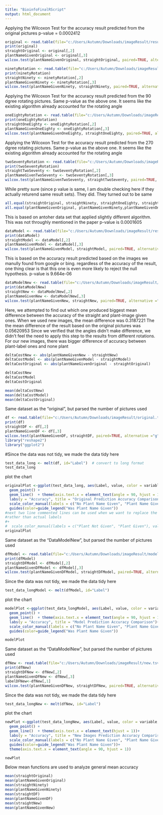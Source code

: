 ---
title: "BioinfoFinalRScript"
output: html_document
---

Applying the Wilcoxon Test for the accuracy result predicted from the original pictures
p-value = 0.0002412
```{r}
original <- read.table(file="c:/Users/Autumn/Downloads/imageResult/results-dataset-no-rotation.tsv", header=TRUE, sep="\t")
print(original)
straightOriginal <- original[,2]
plantNameGivenOriginal <- original[,3]
wilcox.test(plantNameGivenOriginal, straightOriginal, paired=TRUE, alternative ="g") 

ninetyRotation <- read.table(file="c:/Users/Autumn/Downloads/imageResult/results-dataset-90.tsv", header=TRUE, sep="\t")
print(ninetyRotation)
straightNinety <- ninetyRotation[,2]
plantNameGivenNinety <- ninetyRotation[,3]
wilcox.test(plantNameGivenNinety, straightNinety, paired=TRUE, alternative ="g") 
```


Applying the Wilcoxon Test for the accuracy result predicted from the 90 dgree rotating pictures.  Same p-value as the above one. It seems like the existing algorithm already accounted for the rotating angle
```{r}
oneEightyRotation <- read.table(file="c:/Users/Autumn/Downloads/imageResult/results-dataset-180.tsv", header=TRUE, sep="\t")
print(oneEightyRotation)
straightOneEighty <- oneEightyRotation[,2]
plantNameGivenOneEighty <- oneEightyRotation[,3]
wilcox.test(plantNameGivenOneEighty, straightOneEighty, paired=TRUE, alternative ="g") 
```

Applying the Wilcoxon Test for the accuracy result predicted from the 270 dgree rotating pictures.  Same p-value as the above one. It seems like the existing algorithm already accounted for the rotating angle

```{r}
twoSeventyRotation <- read.table(file="c:/Users/Autumn/Downloads/imageResult/results-dataset-270.tsv", header=TRUE, sep="\t")
print(twoSeventyRotation)
straightTwoSeventy <- twoSeventyRotation[,2]
plantNameGivenTwoSeventy <- twoSeventyRotation[,3]
wilcox.test(plantNameGivenTwoSeventy, straightTwoSeventy, paired=TRUE, alternative ="g") 
```

While pretty sure (since p value is same, I am double checking here if they actually returend same result sets).
They did.  They turned out to be same

```{r}
all.equal(straightOriginal, straightNinety, straightOneEighty, straightTwoSeventy)
all.equal(plantNameGivenOriginal, plantNameGivenNinety,plantNameGivenOneEighty,plantNameGivenTwoSeventy)
```

This is based on antoher data set that applied slightly different algorithm.  This was not throughly mentioned in the paper
p-value is 0.0001605


```{r}
dataModel <- read.table(file="c:/Users/Autumn/Downloads/imageResult/results-dataset-model-47398.tsv", header=TRUE, sep="\t")
print(dataModel)
straightModel <- dataModel[,2]
plantNameGivenModel <- dataModel[,3]
wilcox.test(plantNameGivenModel, straightModel, paired=TRUE, alternative ="g") 
```

This is based on the accuracy result predicted based on the images we manully found from google or bing.  regardless of the accuracy of the result, one thing clear is that this one is even more likely to reject the null hypothesis.  p-value is 9.664e-06 


```{r}
dataModelNew <- read.table(file="c:/Users/Autumn/Downloads/imageResult/results-new-images.tsv", header=TRUE, sep="\t")
print(dataModelNew)
straightNew <- dataModelNew[,2]
plantNameGivenNew <- dataModelNew[,3]
wilcox.test(plantNameGivenNew, straightNew, paired=TRUE, alternative ="g") 
```

Here, we attempted to find out which one produced biggest mean difference between the accuracy of the straight and plant-image given ones.  When we used new images, the mean difference was 0.3187221
The the mean difference of the result based on the original pictures was 0.05620953
Since we verified that the angles didn't make difference, we didn't feel the need to apply this step to the results from different rotations.  For our new images, there was bigger difference of accuracy between plant-label ones and none plant

```{r}

deltaCostNew <- abs(plantNameGivenNew - straightNew)
deltaCostModel <- abs(plantNameGivenModel - straightModel)
deltaCostOriginal <- abs(plantNameGivenOriginal - straightOriginal)

deltaCostNew
deltaCostModel
deltaCostOriginal

mean(deltaCostNew)
mean(deltaCostModel)
mean(deltaCostOriginal)


```

Same dataset as the "original", but parsed the number of pictures used

```{r}
df <- read.table(file="c:/Users/Autumn/Downloads/imageResult/original.tsv", header=TRUE, sep="\t")
print(df)
straightDF <- df[,2]
plantNameGivenDF <- df[,3]
wilcox.test(plantNameGivenDF, straightDF, paired=TRUE, alternative ="g") 
library("reshape2")
library("ggplot2")
```

#Since the data was not tidy, we made the data tidy here

```{r}
test_data_long <- melt(df, id="Label")  # convert to long format
test_data_long
```

plot the chart

```{r}
originalPlot <-ggplot(test_data_long, aes(Label, value, color = variable, group =variable)) +
  geom_point() +
  geom_line()  + theme(axis.text.x = element_text(angle = 90, hjust = 1)) +
  labs(y = "Accuracy", title = "Original Prediction Accuracy Comparison")+
  scale_color_manual(labels = c("No Plant Name Given", "Plant Name Given"), values = c("blue", "red"))+
  guides(color=guide_legend("Was Plant Name Given"))
#next two line commented lines can be used when we want to replace the x-axis to numeric value to focus on trend
#rather than actual labels
#+
#  scale_color_manual(labels = c("Plant Not Given", "Plant Given"), values = c("blue", "red"))
originalPlot
```

Same dataset as the "DataModelNew", but parsed the number of pictures used

```{r}
dfModel <- read.table(file="c:/Users/Autumn/Downloads/imageResult/model.tsv", header=TRUE, sep="\t")
print(dfModel)
straightDFModel <- dfModel[,2]
plantNameGivenDFModel <- dfModel[,3]
wilcox.test(plantNameGivenDFModel, straightDFModel, paired=TRUE, alternative ="g") 
```

Since the data was not tidy, we made the data tidy here
```{r}
test_data_longModel <- melt(dfModel, id="Label")

```

plot the chart

```{r}
modelPlot <-ggplot(test_data_longModel, aes(Label, value, color = variable, group =variable)) +
  geom_point() +
  geom_line()  + theme(axis.text.x = element_text(angle = 90, hjust = 1))+
  labs(y = "Accuracy", title = "Model Prediction Accuracy Comparison")+
  scale_color_manual(labels = c("No Plant Name Given", "Plant Name Given"), values = c("blue", "red"))+
  guides(color=guide_legend("Was Plant Name Given"))

modelPlot
```

Same dataset as the "DataModelNew", but parsed the number of pictures used

```{r}
dfNew <- read.table(file="c:/Users/Autumn/Downloads/imageResult/new.tsv", header=TRUE, sep="\t")
print(dfNew)
straightDFNew <- dfNew[,2]
plantNameGivenDFNew <- dfNew[,3]
labelDFNew<-dfNew[,1]
wilcox.test(plantNameGivenDFNew, straightDFNew, paired=TRUE, alternative ="g") 
```


Since the data was not tidy, we made the data tidy here

```{r}
test_data_longNew <- melt(dfNew, id="Label")

```

plot the chart

```{r}
newPlot <-ggplot(test_data_longNew, aes(Label, value, color = variable, group =variable)) +
  geom_point() +
  geom_line()  + theme(axis.text.x = element_text(hjust = 1))+
  labs(y = "Accuracy", title = "New Images Prediction Accuracy Comparison")+
  scale_color_manual(labels = c("No Plant Name Given", "Plant Name Given"), values = c("blue", "red"))+
  guides(color=guide_legend("Was Plant Name Given"))+
  theme(axis.text.x = element_text(angle = 90, hjust = 1))

newPlot
```

Below mean functions are used to analyze general mean accuracy

```{r}
mean(straightOriginal)
mean(plantNameGivenOriginal)
mean(straightNinety)
mean(plantNameGivenNinety)
mean(straightDF)
mean(plantNameGivenDF)
mean(straightNew)
mean(plantNameGivenNew)
```

```{r}
```


